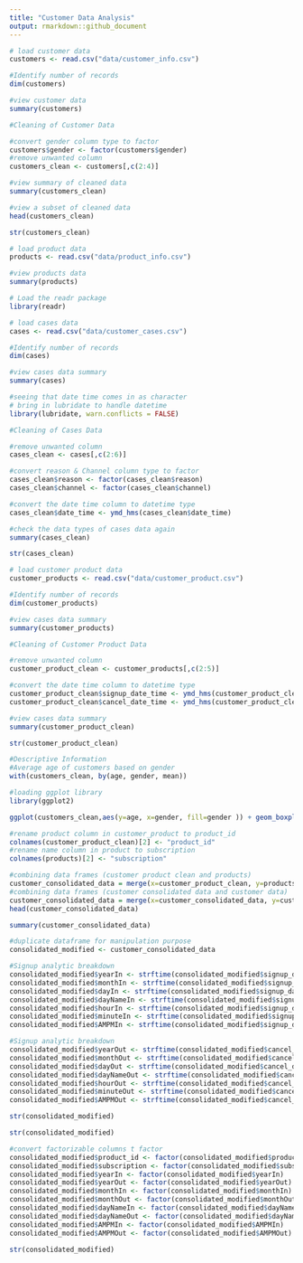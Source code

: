 ```yaml
---
title: "Customer Data Analysis"
output: rmarkdown::github_document
---
```

```r
# load customer data
customers <- read.csv("data/customer_info.csv")
```

```r
#Identify number of records
dim(customers)
```
```r
#view customer data
summary(customers)
```

```r
#Cleaning of Customer Data

#convert gender column type to factor
customers$gender <- factor(customers$gender)
#remove unwanted column
customers_clean <- customers[,c(2:4)]
```

```r
#view summary of cleaned data
summary(customers_clean)
```

```r
#view a subset of cleaned data
head(customers_clean)
```

```r
str(customers_clean)
```

```r
# load product data
products <- read.csv("data/product_info.csv")
```

```r
#view products data
summary(products)
```

```r
# Load the readr package
library(readr)
```


```r
# load cases data
cases <- read.csv("data/customer_cases.csv")
```

```r
#Identify number of records
dim(cases)
```

```r
#view cases data summary
summary(cases)
```

```r
#seeing that date time comes in as character
# bring in lubridate to handle datetime
library(lubridate, warn.conflicts = FALSE)
```


```r
#Cleaning of Cases Data

#remove unwanted column
cases_clean <- cases[,c(2:6)]

#convert reason & Channel column type to factor
cases_clean$reason <- factor(cases_clean$reason)
cases_clean$channel <- factor(cases_clean$channel)

#convert the date time column to datetime type
cases_clean$date_time <- ymd_hms(cases_clean$date_time)
```

```r
#check the data types of cases data again
summary(cases_clean)
```

```r
str(cases_clean)
```

```r
# load customer product data
customer_products <- read.csv("data/customer_product.csv")
```

```r
#Identify number of records
dim(customer_products)
```

```r
#view cases data summary
summary(customer_products)
```

```r
#Cleaning of Customer Product Data

#remove unwanted column
customer_product_clean <- customer_products[,c(2:5)]

#convert the date time column to datetime type
customer_product_clean$signup_date_time <- ymd_hms(customer_product_clean$signup_date_time)
customer_product_clean$cancel_date_time <- ymd_hms(customer_product_clean$cancel_date_time)
```

```r
#view cases data summary
summary(customer_product_clean)
```

```r
str(customer_product_clean)
```

```r
#Descriptive Information
#Average age of customers based on gender
with(customers_clean, by(age, gender, mean))
```

```r
#loading ggplot library
library(ggplot2)
```

```r
ggplot(customers_clean,aes(y=age, x=gender, fill=gender )) + geom_boxplot() + coord_flip()+ scale_fill_brewer(palette = "Set1")
```

```r
#rename product column in customer_product to product_id
colnames(customer_product_clean)[2] <- "product_id"
#rename name column in product to subscription
colnames(products)[2] <- "subscription"
```

```r
#combining data frames (customer product clean and products)
customer_consolidated_data = merge(x=customer_product_clean, y=products, by ="product_id", all.x = TRUE)
#combining data frames (customer consolidated data and customer data)
customer_consolidated_data = merge(x=customer_consolidated_data, y=customers_clean, by ="customer_id", all.x = TRUE)
head(customer_consolidated_data)
```

```r
summary(customer_consolidated_data)
```

```r
#duplicate dataframe for manipulation purpose
consolidated_modified <- customer_consolidated_data
```

```r
#Signup analytic breakdown
consolidated_modified$yearIn <- strftime(consolidated_modified$signup_date_time, "%Y")
consolidated_modified$monthIn <- strftime(consolidated_modified$signup_date_time, "%h")
consolidated_modified$dayIn <- strftime(consolidated_modified$signup_date_time, "%d")
consolidated_modified$dayNameIn <- strftime(consolidated_modified$signup_date_time, "%a")
consolidated_modified$hourIn <- strftime(consolidated_modified$signup_date_time, "%H")
consolidated_modified$minuteIn <- strftime(consolidated_modified$signup_date_time, "%M")
consolidated_modified$AMPMIn <- strftime(consolidated_modified$signup_date_time, "%p")
```

```r
#Signup analytic breakdown
consolidated_modified$yearOut <- strftime(consolidated_modified$cancel_date_time, "%Y")
consolidated_modified$monthOut <- strftime(consolidated_modified$cancel_date_time, "%h")
consolidated_modified$dayOut <- strftime(consolidated_modified$cancel_date_time, "%d")
consolidated_modified$dayNameOut <- strftime(consolidated_modified$cancel_date_time, "%a")
consolidated_modified$hourOut <- strftime(consolidated_modified$cancel_date_time, "%H")
consolidated_modified$minuteOut <- strftime(consolidated_modified$cancel_date_time, "%M")
consolidated_modified$AMPMOut <- strftime(consolidated_modified$cancel_date_time, "%p")
```

```r
str(consolidated_modified)
```
```r
str(consolidated_modified)
```


```r
#convert factorizable columns t factor
consolidated_modified$product_id <- factor(consolidated_modified$product_id)
consolidated_modified$subscription <- factor(consolidated_modified$subscription)
consolidated_modified$yearIn <- factor(consolidated_modified$yearIn)
consolidated_modified$yearOut <- factor(consolidated_modified$yearOut)
consolidated_modified$monthIn <- factor(consolidated_modified$monthIn)
consolidated_modified$monthOut <- factor(consolidated_modified$monthOut)
consolidated_modified$dayNameIn <- factor(consolidated_modified$dayNameIn)
consolidated_modified$dayNameOut <- factor(consolidated_modified$dayNameOut)
consolidated_modified$AMPMIn <- factor(consolidated_modified$AMPMIn)
consolidated_modified$AMPMOut <- factor(consolidated_modified$AMPMOut)
```

```r
str(consolidated_modified)
```